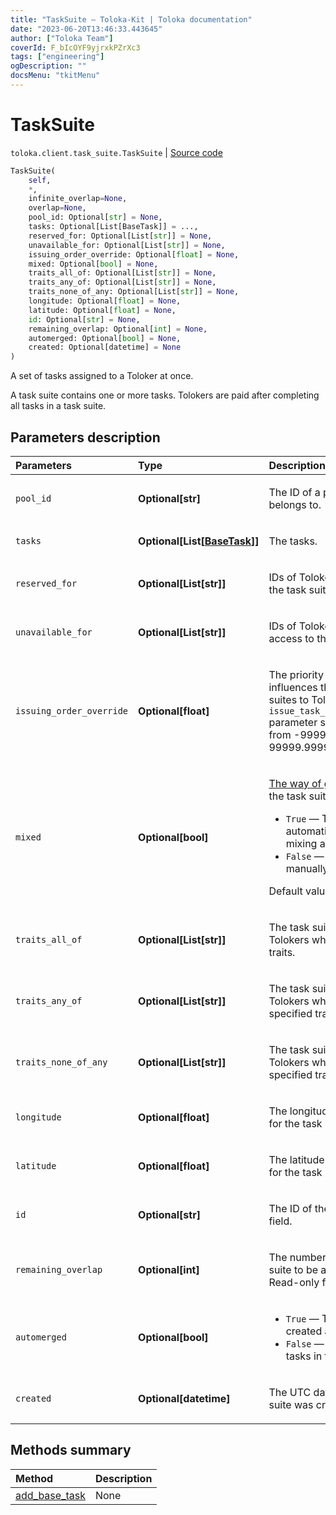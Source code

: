 ```yaml
---
title: "TaskSuite — Toloka-Kit | Toloka documentation"
date: "2023-06-20T13:46:33.443645"
author: ["Toloka Team"]
coverId: F_bIcOYF9yjrxkPZrXc3
tags: ["engineering"]
ogDescription: ""
docsMenu: "tkitMenu"
---
```


# TaskSuite

`toloka.client.task_suite.TaskSuite` | [Source code](https://github.com/Toloka/toloka-kit/blob/v1.2.0/src/client/task_suite.py#L20)

```python
TaskSuite(
    self,
    *,
    infinite_overlap=None,
    overlap=None,
    pool_id: Optional[str] = None,
    tasks: Optional[List[BaseTask]] = ...,
    reserved_for: Optional[List[str]] = None,
    unavailable_for: Optional[List[str]] = None,
    issuing_order_override: Optional[float] = None,
    mixed: Optional[bool] = None,
    traits_all_of: Optional[List[str]] = None,
    traits_any_of: Optional[List[str]] = None,
    traits_none_of_any: Optional[List[str]] = None,
    longitude: Optional[float] = None,
    latitude: Optional[float] = None,
    id: Optional[str] = None,
    remaining_overlap: Optional[int] = None,
    automerged: Optional[bool] = None,
    created: Optional[datetime] = None
)
```

A set of tasks assigned to a Toloker at once.

A task suite contains one or more tasks. Tolokers are paid after completing all tasks in a task suite.

## Parameters description

| Parameters | Type | Description |
| :----------| :----| :-----------|
`pool_id`|**Optional\[str\]**|<p>The ID of a pool that the task suite belongs to.</p>
`tasks`|**Optional\[List\[[BaseTask](/docs/toloka-kit/reference/toloka.client.task.BaseTask)\]\]**|<p>The tasks.</p>
`reserved_for`|**Optional\[List\[str\]\]**|<p>IDs of Tolokers who have access to the task suite.</p>
`unavailable_for`|**Optional\[List\[str\]\]**|<p>IDs of Tolokers who don't have access to the task suite.</p>
`issuing_order_override`|**Optional\[float\]**|<p>The priority of a task suite. It influences the order of assigning task suites to Tolokers in pools with the `issue_task_suites_in_creation_order` parameter set to `True`. Allowed range: from -99999.99999 to 99999.99999.</p>
`mixed`|**Optional\[bool\]**|<p>[The way of grouping tasks](/docs/guide/distribute-tasks-by-pages) to create the task suite.</p> <ul> <li>`True` — The tasks are mixed automatically using the smart mixing approach.</li> <li>`False` — The tasks are grouped manually.</li> </ul> <p>Default value: `False`.</p>
`traits_all_of`|**Optional\[List\[str\]\]**|<p>The task suite can be assigned to Tolokers who have all of the specified traits.</p>
`traits_any_of`|**Optional\[List\[str\]\]**|<p>The task suite can be assigned to Tolokers who have any of the specified traits.</p>
`traits_none_of_any`|**Optional\[List\[str\]\]**|<p>The task suite can not be assigned to Tolokers who have any of the specified traits.</p>
`longitude`|**Optional\[float\]**|<p>The longitude of the point on the map for the task suite.</p>
`latitude`|**Optional\[float\]**|<p>The latitude of the point on the map for the task suite.</p>
`id`|**Optional\[str\]**|<p>The ID of the task suite. Read-only field.</p>
`remaining_overlap`|**Optional\[int\]**|<p>The number of times left for this task suite to be assigned to Tolokers. Read-only field.</p>
`automerged`|**Optional\[bool\]**|<ul> <li>`True` — The task suite was created after [merging tasks](/docs/api/tasks).</li> <li>`False` — There are no merged tasks in the task suite.</li> </ul>
`created`|**Optional\[datetime\]**|<p>The UTC date and time when the task suite was created. Read-only field.</p>

## Methods summary

| Method | Description |
| :------| :-----------|
[add_base_task](/docs/toloka-kit/reference/toloka.client.task_suite.TaskSuite.add_base_task)| None
